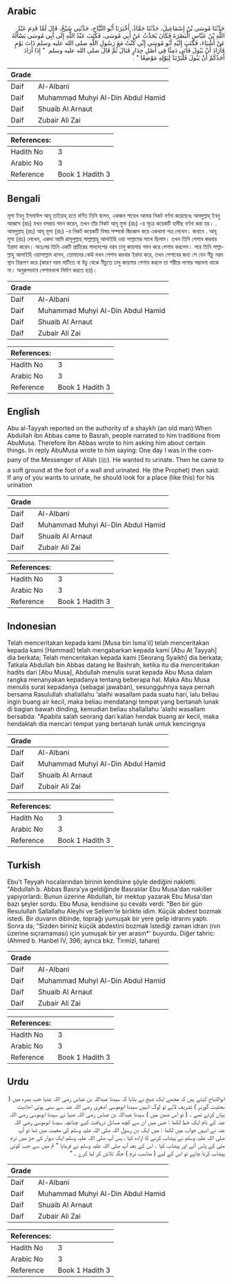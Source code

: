 ## Arabic


<div dir="rtl" lang="ar" style={{fontSize:'larger',backgroundColor:'#f8f9fa',padding:20}}>
حَدَّثَنَا مُوسَى بْنُ إِسْمَاعِيلَ، حَدَّثَنَا حَمَّادٌ، أَخْبَرَنَا أَبُو التَّيَّاحِ، حَدَّثَنِي شَيْخٌ، قَالَ لَمَّا قَدِمَ عَبْدُ اللَّهِ بْنُ عَبَّاسٍ الْبَصْرَةَ فَكَانَ يُحَدَّثُ عَنْ أَبِي مُوسَى، فَكَتَبَ عَبْدُ اللَّهِ إِلَى أَبِي مُوسَى يَسْأَلُهُ عَنْ أَشْيَاءَ، فَكَتَبَ إِلَيْهِ أَبُو مُوسَى إِنِّي كُنْتُ مَعَ رَسُولِ اللَّهِ صلى الله عليه وسلم ذَاتَ يَوْمٍ فَأَرَادَ أَنْ يَبُولَ فَأَتَى دَمِثًا فِي أَصْلِ جِدَارٍ فَبَالَ ثُمَّ قَالَ صلى الله عليه وسلم ‏ "‏ إِذَا أَرَادَ أَحَدُكُمْ أَنْ يَبُولَ فَلْيَرْتَدْ لِبَوْلِهِ مَوْضِعًا ‏"‏ ‏.‏
</div>
<div style={{backgroundColor:'#f8f9fa',padding:20, marginBottom: 10}}><table> <thead> <tr> <th>Grade</th> <th></th> </tr> </thead> <tbody> <tr><td>Daif</td><td>Al-Albani</td></tr><tr><td>Daif</td><td>Muhammad Muhyi Al-Din Abdul Hamid</td></tr><tr><td>Daif</td><td>Shuaib Al Arnaut</td></tr><tr><td>Daif</td><td>Zubair Ali Zai</td></tr></tbody></table><table> <thead> <tr> <th>References:</th> <th></th> </tr> </thead> <tbody><tr><td>Hadith No</td><td>3</td></tr><tr><td>Arabic No</td><td>3</td></tr><tr><td>Reference</td><td>Book 1 Hadith 3</td></tr></tbody></table></div>

## Bengali


<div dir="ltr" lang="bn" style={{fontSize:'larger',backgroundColor:'#f8f9fa',padding:20}}>
মূসা ইবনু ইসমাঈল আবূ তাইয়াহ্ হতে বর্ণিত তিনি বলেন, একজন শায়েখ আমার নিকট বর্ণনা করেছেনঃ আবদুল্লাহ্ ইবনু আব্বাস (রাঃ) যখন বসরায় গমন করেন, তখন তাঁর নিকট আবূ মূসা (রাঃ) -র সূত্রে কয়েকটি হাদীছ বর্ণনা করা হয়। . আবদুল্লাহ্ (রাঃ) আবূ মূসা (রাঃ) -র নিকট কয়েকটি বিষয় সম্পর্কে জিজ্ঞেস করে একখানা পত্র লেখেন। জবাবে . আবূ মূসা (রাঃ) লেখেন, একদা আমি রাসূলুল্লাহ্ সাল্লাল্লাহু আলাইহি ওয়া সাল্লামের সাথে ছিলাম। তখন তিনি পেশাব করবার ইরাদা করেন। অতঃপর তিনি একটি প্রাচীরের পাদদেশের নরম ঢালু জায়গায় গমন করে পেশাব করলেন। পরে তিনি সাল্লাল্লাহু আলাইহি ওয়াসাল্লাম বলেন, তোমাদের কেউ যখন পেশাব করবার ইরাদা করে, তখন পেশাবের জন্য সে যেন নীচু নরম স্থান নিরূপণ করে (কারণ নরম মাটিতে বা উচু থেকে নীচুতে ঢালু জায়গায় পেশাব করলে তা শরীরে লাগার সম্ভাবনা থাকে না। অনুরূপভাবে পেশাবখানা নির্মাণ করতে হয়)।
</div>
<div style={{backgroundColor:'#f8f9fa',padding:20, marginBottom: 10}}><table> <thead> <tr> <th>Grade</th> <th></th> </tr> </thead> <tbody> <tr><td>Daif</td><td>Al-Albani</td></tr><tr><td>Daif</td><td>Muhammad Muhyi Al-Din Abdul Hamid</td></tr><tr><td>Daif</td><td>Shuaib Al Arnaut</td></tr><tr><td>Daif</td><td>Zubair Ali Zai</td></tr></tbody></table><table> <thead> <tr> <th>References:</th> <th></th> </tr> </thead> <tbody><tr><td>Hadith No</td><td>3</td></tr><tr><td>Arabic No</td><td>3</td></tr><tr><td>Reference</td><td>Book 1 Hadith 3</td></tr></tbody></table></div>

## English


<div dir="ltr" lang="en" style={{fontSize:'larger',backgroundColor:'#f8f9fa',padding:20}}>
Abu al-Tayyah reported on the authority of a shaykh (an old man):When Abdullah ibn Abbas came to Basrah, people narrated to him traditions from AbuMusa. Therefore Ibn Abbas wrote to him asking him about certain things. In reply AbuMusa wrote to him saying: One day I was in the company of the Messenger of Allah (ﷺ). He wanted to urinate. Then he came to a soft ground at the foot of a wall and urinated. He (the Prophet) then said: If any of you wants to urinate, he should look for a place (like this) for his urination
</div>
<div style={{backgroundColor:'#f8f9fa',padding:20, marginBottom: 10}}><table> <thead> <tr> <th>Grade</th> <th></th> </tr> </thead> <tbody> <tr><td>Daif</td><td>Al-Albani</td></tr><tr><td>Daif</td><td>Muhammad Muhyi Al-Din Abdul Hamid</td></tr><tr><td>Daif</td><td>Shuaib Al Arnaut</td></tr><tr><td>Daif</td><td>Zubair Ali Zai</td></tr></tbody></table><table> <thead> <tr> <th>References:</th> <th></th> </tr> </thead> <tbody><tr><td>Hadith No</td><td>3</td></tr><tr><td>Arabic No</td><td>3</td></tr><tr><td>Reference</td><td>Book 1 Hadith 3</td></tr></tbody></table></div>

## Indonesian


<div dir="ltr" lang="id" style={{fontSize:'larger',backgroundColor:'#f8f9fa',padding:20}}>
Telah menceritakan kepada kami [Musa bin Isma'il] telah menceritakan kepada kami [Hammad] telah mengabarkan kepada kami [Abu At Tayyah] dia berkata; Telah menceritakan kepada kami [Seorang Syaikh] dia berkata; Tatkala Abdullah bin Abbas datang ke Bashrah, ketika itu dia menceritakan hadits dari [Abu Musa], Abdullah menulis surat kepada Abu Musa dalam rangka menanyakan kepadanya tentang beberapa hal. Maka Abu Musa menulis surat kepadanya (sebagai jawaban), sesungguhnya saya pernah bersama Rasulullah shallallahu 'alaihi wasallam pada suatu hari, lalu beliau ingin buang air kecil, maka beliau mendatangi tempat yang bertanah lunak di bagian bawah dinding, kemudian beliau shallallahu 'alaihi wasallam bersabda: "Apabila salah seorang dari kalian hendak buang air kecil, maka hendaklah dia mencari tempat yang bertanah lunak untuk kencingnya
</div>
<div style={{backgroundColor:'#f8f9fa',padding:20, marginBottom: 10}}><table> <thead> <tr> <th>Grade</th> <th></th> </tr> </thead> <tbody> <tr><td>Daif</td><td>Al-Albani</td></tr><tr><td>Daif</td><td>Muhammad Muhyi Al-Din Abdul Hamid</td></tr><tr><td>Daif</td><td>Shuaib Al Arnaut</td></tr><tr><td>Daif</td><td>Zubair Ali Zai</td></tr></tbody></table><table> <thead> <tr> <th>References:</th> <th></th> </tr> </thead> <tbody><tr><td>Hadith No</td><td>3</td></tr><tr><td>Arabic No</td><td>3</td></tr><tr><td>Reference</td><td>Book 1 Hadith 3</td></tr></tbody></table></div>

## Turkish


<div dir="ltr" lang="tr" style={{fontSize:'larger',backgroundColor:'#f8f9fa',padding:20}}>
Ebu't Teyyah hocalarından birinin kendisine şöyle dediğini nakletti: "Abdullah b. Abbas Basra'ya geldiğinde Basralılar Ebu Musa'dan nakiller yapıyorlardı. Bunun üzerine Abdullah, bir mektup yazarak Ebu Musa'dan bazı şeyler sordu. Ebu Musa, kendisine şu cevabı verdi: "Ben bir gün Resulullah Sallallahu Aleyhi ve Sellem'le birlikte idim. Küçük abdest bozmak istedi. Bir duvarın dibinde, toprağı yumuşak bir yere gelip idrarını yaptı. Sonra da; "Sizden biriniz küçük abdestini bozmak İstediği zaman idrarı (nın üzerine sıçramaması) için yumuşak bir yer arasın*' buyurdu. Diğer tahric: (Ahmed b. Hanbel IV, 396; ayrıca bkz. Tirmizî, tahare)
</div>
<div style={{backgroundColor:'#f8f9fa',padding:20, marginBottom: 10}}><table> <thead> <tr> <th>Grade</th> <th></th> </tr> </thead> <tbody> <tr><td>Daif</td><td>Al-Albani</td></tr><tr><td>Daif</td><td>Muhammad Muhyi Al-Din Abdul Hamid</td></tr><tr><td>Daif</td><td>Shuaib Al Arnaut</td></tr><tr><td>Daif</td><td>Zubair Ali Zai</td></tr></tbody></table><table> <thead> <tr> <th>References:</th> <th></th> </tr> </thead> <tbody><tr><td>Hadith No</td><td>3</td></tr><tr><td>Arabic No</td><td>3</td></tr><tr><td>Reference</td><td>Book 1 Hadith 3</td></tr></tbody></table></div>

## Urdu


<div dir="rtl" lang="ur" style={{fontSize:'larger',backgroundColor:'#f8f9fa',padding:20}}>
ابوالتیاح کہتے ہیں کہ مجھے ایک شیخ نے بتایا کہ سیدنا عبداللہ بن عباس رضی اللہ عنہا جب بصرہ میں ( بحثیت گورنر ) تشریف لائے تو لوگ انہیں سیدنا ابوموسیٰ اشعری رضی اللہ عنہ سے سنی ہوئی احادیث بیان کرتے تھے ۔ ( تو اس ضمن میں ) سیدنا عبداللہ بن عباس رضی اللہ عنہا نے سیدنا ابوموسیٰ رضی اللہ عنہ کے نام ایک خط لکھا : جس میں ان سے کچھ مسائل دریافت کیے چنانچہ سیدنا ابوموسیٰ رضی اللہ عنہ نے انہیں جواب میں لکھا : میں ایک دن رسول اللہ صلی اللہ علیہ وسلم کی معیت میں تھا تو آپ صلی اللہ علیہ وسلم نے پیشاب کرنے کا ارادہ کیا ، پس آپ صلی اللہ علیہ وسلم ایک دیوار کی جڑ میں نرم مٹی کے پاس آئے اور پیشاب کیا ۔ اس کے بعد آپ صلی اللہ علیہ وسلم نے فرمایا ” تم میں سے جب کوئی پیشاب کرنا چاہے تو اس کے لیے ( مناسب نرم ) جگہ تلاش کر لیا کرے ۔ “
</div>
<div style={{backgroundColor:'#f8f9fa',padding:20, marginBottom: 10}}><table> <thead> <tr> <th>Grade</th> <th></th> </tr> </thead> <tbody> <tr><td>Daif</td><td>Al-Albani</td></tr><tr><td>Daif</td><td>Muhammad Muhyi Al-Din Abdul Hamid</td></tr><tr><td>Daif</td><td>Shuaib Al Arnaut</td></tr><tr><td>Daif</td><td>Zubair Ali Zai</td></tr></tbody></table><table> <thead> <tr> <th>References:</th> <th></th> </tr> </thead> <tbody><tr><td>Hadith No</td><td>3</td></tr><tr><td>Arabic No</td><td>3</td></tr><tr><td>Reference</td><td>Book 1 Hadith 3</td></tr></tbody></table></div>